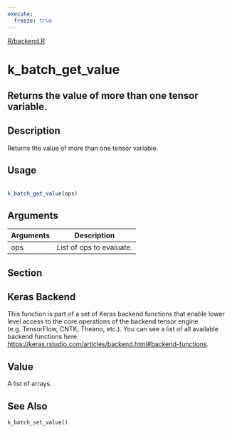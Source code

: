 ```yaml
---
execute:
  freeze: true
---
```


[R/backend.R](https://github.com/rstudio/keras//blob/main/R/backend.R#L219) 

# k_batch_get_value

## Returns the value of more than one tensor variable.

## Description
 Returns the value of more than one tensor variable. 


## Usage
```r
 
k_batch_get_value(ops) 
```

## Arguments
|Arguments|Description|
|---|---|
| ops | List of ops to evaluate. |


## Section

## Keras Backend

   This function is part of a set of Keras backend functions that enable lower level access to the core operations of the backend tensor engine (e.g. TensorFlow, CNTK, Theano, etc.).  You can see a list of all available backend functions here: [https://keras.rstudio.com/articles/backend.html#backend-functions](https://keras.rstudio.com/articles/backend.html#backend-functions). 

## Value
 A list of arrays. 



## See Also
 `k_batch_set_value()` 

